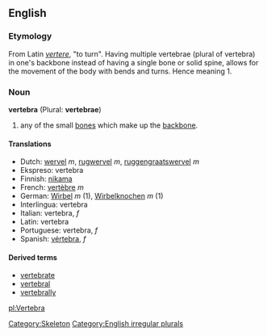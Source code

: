 {{wikipedia}}
==English==

=== Etymology ===
From Latin ''[[vertere]]'', "to turn". Having multiple vertebrae (plural of vertebra) in one's backbone instead of having a single bone or solid spine, allows for the movement of the body with bends and turns. Hence meaning 1.

=== Noun ===
'''vertebra''' (Plural: '''vertebrae''')

#any of the small [[bone]]s which make up the [[backbone]].

==== Translations ====
*Dutch: [[wervel]] ''m'', [[rugwervel]] ''m'', [[ruggengraatswervel]] ''m''
*Ekspreso: vertebra
*Finnish: [[nikama]]
*French: [[vertèbre]] ''m''
*German: [[Wirbel]] ''m'' (1), [[Wirbelknochen]] ''m'' (1)
*Interlingua: vertebra 
*Italian: vertebra,  ''f''
*Latin: vertebra
*Portuguese: vertebra, ''f'' 
*Spanish: [[vértebra]], ''f''

==== Derived terms====
*[[vertebrate]]
*[[vertebral]]
*[[vertebrally]]

[[Category:Skeleton]]
[[Category:English irregular plurals]]

[[pl:Vertebra]]
